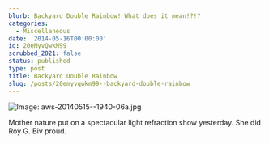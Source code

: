 ```yaml
---
blurb: Backyard Double Rainbow! What does it mean!?!?
categories:
  - Miscellaneous
date: '2014-05-16T00:00:00'
id: 20eMyvQwkM99
scrubbed_2021: false
status: published
type: post
title: Backyard Double Rainbow
slug: /posts/20emyvqwkm99--backyard-double-rainbow
---
```


![Image: aws-20140515--1940-06a.jpg](/aws-20140515--1940-06a.jpg) 

Mother nature put on a spectacular light refraction show yesterday. She did Roy G. Biv proud.

